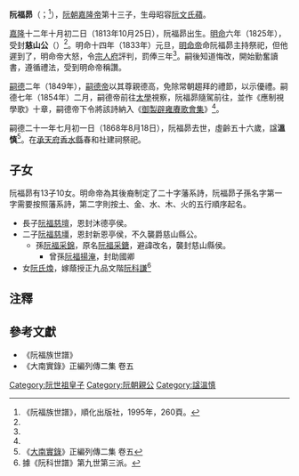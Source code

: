 {{About|嘉隆帝阮福映第十三子阮福昴|武王[[阮福濶|阮福濶]]第三子|阮福昴 (文德侯)}}

'''阮福昴'''（{{vie|v='''Nguyễn Phúc Mão'''|hn=阮福昴}}；{{bd|1813年|10月25日|1868年|8月18日|catIdx=R阮}}<ref>《阮福族世譜》，順化出版社，1995年，260頁。</ref>），[[阮朝|阮朝]][[嘉隆帝|嘉隆帝]]第十三子，生母昭容[[阮文氏蘋|阮文氏蘋]]。

[[嘉隆|嘉隆]]十二年十月初二日（1813年10月25日），阮福昴出生。[[明命|明命]]六年（1825年），受封'''慈山公'''（{{vie|v='''Từ Sơn Công'''|hn=慈山公}}）<ref name=liezhuan/>。明命十四年（1833年）元旦，[[明命帝|明命帝]]命阮福昴主持祭祀，但他遲到了，明命帝大怒，令[[宗人府|宗人府]]評判，罰俸三年<ref name=liezhuan/>。嗣後知道悔改，開始勤奮讀書，遵循禮法，受到明命帝稱讚。

[[嗣德|嗣德]]二年（1849年），[[嗣德帝|嗣德帝]]以其尊親德高，免除常朝趨拜的禮節，以示優禮。嗣德七年（1854年）二月，嗣德帝前往[[太學|太學]]視察，阮福昴隨駕前往，並作《應制視學歌》十章，嗣德帝下令將該詩納入《[[御製辟雍賡歌會集|御製辟雍賡歌會集]]》<ref name=liezhuan/>。

嗣德二十一年七月初一日（1868年8月18日），阮福昴去世，虛齡五十六歲，諡'''溫慎'''<ref name=liezhuan>《[[大南實錄|大南實錄]]》正編列傳二集 卷五</ref>。在[[承天府_(越南)|承天府]][[香水縣|香水縣]]春和社建祠祭祀。

==子女==
阮福昴有13子10女。明命帝為其後裔制定了二十字藩系詩，阮福昴子孫名字第一字需要按照藩系詩，第二字則按土、金、水、木、火的五行順序起名。
*長子[[阮福慈壇|阮福慈壇]]，恩封沐德亭侯。
*二子[[阮福慈壃|阮福慈壃]]，恩封新恩亭侯，不久襲爵慈山縣公。
**孫[[阮福采錦|阮福采錦]]，原名[[阮福采鎕|阮福采鎕]]，避諱改名，襲封慈山縣侯。
***曾孫[[阮福揚淹|阮福揚淹]]，封助國卿
*女[[阮氏煥|阮氏煥]]，嫁蔭授正九品文階[[阮科謙|阮科謙]]<ref>據《阮科世譜》第九世第三派。</ref>

==注釋==
{{reflist}}

==參考文獻==
*《阮福族世譜》
*《大南實錄》正編列傳二集 卷五
{{阮世祖子女}}
[[Category:阮世祖皇子|Category:阮世祖皇子]]
[[Category:阮朝親公|Category:阮朝親公]]
[[Category:諡溫慎|Category:諡溫慎]]